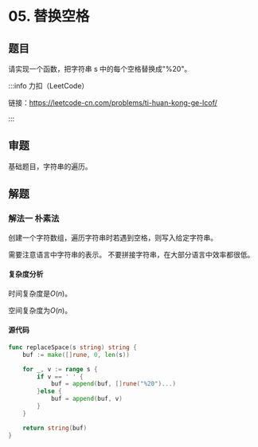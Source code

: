 
# 05. 替换空格

## 题目

请实现一个函数，把字符串 s 中的每个空格替换成"%20"。

:::info 力扣（LeetCode）

链接：https://leetcode-cn.com/problems/ti-huan-kong-ge-lcof/

:::

## 审题

基础题目，字符串的遍历。

## 解题

### 解法一 朴素法

创建一个字符数组，遍历字符串时若遇到空格，则写入给定字符串。

需要注意语言中字符串的表示。 不要拼接字符串，在大部分语言中效率都很低。

#### 复杂度分析

时间复杂度是$O(n)$。

空间复杂度为$O(n)$。


#### 源代码

<Tabs>
  <TabItem value="go" label="Go" default>

```go
func replaceSpace(s string) string {
    buf := make([]rune, 0, len(s))

    for _, v := range s {
        if v == ' ' {
            buf = append(buf, []rune("%20")...)
        }else {
            buf = append(buf, v)
        }
    }

    return string(buf)
}
```

  </TabItem>
</Tabs>
